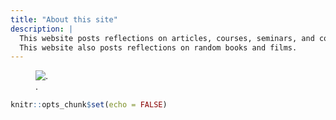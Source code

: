 ```yaml
---
title: "About this site"
description: |
  This website posts reflections on articles, courses, seminars, and conferences in the following fields: epidemiology, applied statistics, causal inference, real-world evidence, health economics, cardiovascular diseases, dementia, gerontology, public health, and others.
  This website also posts reflections on random books and films.
---
```


![.](image 2.jpg)

```r
knitr::opts_chunk$set(echo = FALSE)
```

